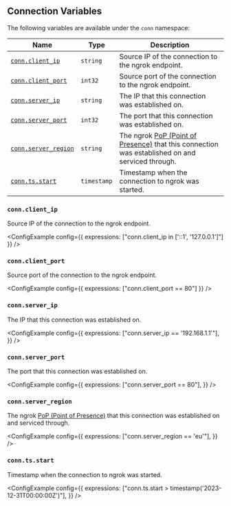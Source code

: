 
## Connection Variables

The following variables are available under the `conn` namespace:

| Name                                   | Type        | Description                                          |
| -------------------------------------- | ----------- | ---------------------------------------------------- |
| [`conn.client_ip`](#connclient_ip)     | `string`    | Source IP of the connection to the ngrok endpoint.   |
| [`conn.client_port`](#connclient_port) | `int32`     | Source port of the connection to the ngrok endpoint. |
| [`conn.server_ip`](#connserver_ip)     | `string`    | The IP that this connection was established on.      |
| [`conn.server_port`](#connserver_port) | `int32`     | The port that this connection was established on.    |
| [`conn.server_region`](#connserver_region) | `string`    | The ngrok [PoP (Point of Presence)](/docs/network-edge/#points-of-presence) that this connection was established on and serviced through. |
| [`conn.ts.start`](#conntsstart)        | `timestamp` | Timestamp when the connection to ngrok was started.  |

### `conn.client_ip`

Source IP of the connection to the ngrok endpoint.

<ConfigExample
	config={{ expressions: ["conn.client_ip in ['::1', '127.0.0.1']"] }}
/>

### `conn.client_port`

Source port of the connection to the ngrok endpoint.

<ConfigExample config={{ expressions: ["conn.client_port == 80"] }} />

### `conn.server_ip`

The IP that this connection was established on.

<ConfigExample
	config={{
		expressions: ["conn.server_ip == '192.168.1.1'"],
	}}
/>

### `conn.server_port`

The port that this connection was established on.

<ConfigExample
	config={{
		expressions: ["conn.server_port == 80"],
	}}
/>

### `conn.server_region`

The ngrok [PoP (Point of Presence)](/docs/network-edge/#points-of-presence) that this connection was established on and serviced through.

<ConfigExample
	config={{
		expressions: ["conn.server_region == 'eu'"],
	}}
/>

### `conn.ts.start`

Timestamp when the connection to ngrok was started.

<ConfigExample
	config={{
		expressions: ["conn.ts.start > timestamp('2023-12-31T00:00:00Z')"],
	}}
/>

